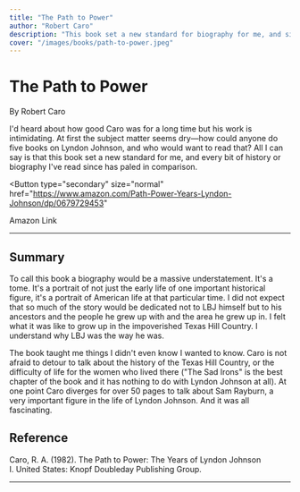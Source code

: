 ```yaml
---
title: "The Path to Power"
author: "Robert Caro"
description: "This book set a new standard for biography for me, and since reading it little else compares."
cover: "/images/books/path-to-power.jpeg"
---
```


# The Path to Power

By Robert Caro

<p className="large">
  I'd heard about how good Caro was for a long time but his work is
  intimidating. At first the subject matter seems dry—how could anyone do five
  books on Lyndon Johnson, and who would want to read that? All I can say is
  that this book set a new standard for me, and every bit of history or
  biography I've read since has paled in comparison.
</p>

<Button
  type="secondary"
  size="normal"
  href="https://www.amazon.com/Path-Power-Years-Lyndon-Johnson/dp/0679729453"
>
  <Icon icon="external" className="w-5 mr-2" />
  Amazon Link
</Button>

---

## Summary

To call this book a biography would be a massive understatement. It's a tome. It's a portrait of not just the early life of one important historical figure, it's a portrait of American life at that particular time. I did not expect that so much of the story would be dedicated not to LBJ himself but to his ancestors and the people he grew up with and the area he grew up in. I felt what it was like to grow up in the impoverished Texas Hill Country. I understand why LBJ was the way he was.

The book taught me things I didn't even know I wanted to know. Caro is not afraid to detour to talk about the history of the Texas Hill Country, or the difficulty of life for the women who lived there ("The Sad Irons" is the best chapter of the book and it has nothing to do with Lyndon Johnson at all). At one point Caro diverges for over 50 pages to talk about Sam Rayburn, a very important figure in the life of Lyndon Johnson. And it was all fascinating.

<HrSection />

## Reference

Caro, R. A. (1982). The Path to Power: The Years of Lyndon Johnson I. United States: Knopf Doubleday Publishing Group.

---

